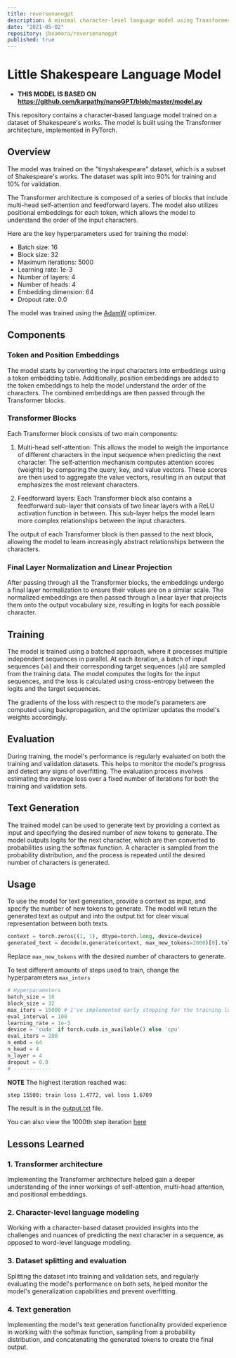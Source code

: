```yaml
---
title: reversenanogpt
description: A minimal character-level language model using Transformer architecture in PyTorch
date: "2021-05-02"
repository: jbxamora/reversenanogpt
published: true
---
```


# Little Shakespeare Language Model
- **THIS MODEL IS BASED ON https://github.com/karpathy/nanoGPT/blob/master/model.py**

This repository contains a character-based language model trained on a dataset of Shakespeare's works. The model is built using the Transformer architecture, implemented in PyTorch.

## Overview

The model was trained on the "tinyshakespeare" dataset, which is a subset of Shakespeare's works. The dataset was split into 90% for training and 10% for validation.

The Transformer architecture is composed of a series of blocks that include multi-head self-attention and feedforward layers. The model also utilizes positional embeddings for each token, which allows the model to understand the order of the input characters.

Here are the key hyperparameters used for training the model:

- Batch size: 16
- Block size: 32
- Maximum iterations: 5000
- Learning rate: 1e-3
- Number of layers: 4
- Number of heads: 4
- Embedding dimension: 64
- Dropout rate: 0.0

The model was trained using the [AdamW](https://pytorch.org/docs/stable/generated/torch.optim.AdamW.html)
 optimizer.

## Components

### Token and Position Embeddings
The model starts by converting the input characters into embeddings using a token embedding table. Additionally, position embeddings are added to the token embeddings to help the model understand the order of the characters. The combined embeddings are then passed through the Transformer blocks.

### Transformer Blocks
Each Transformer block consists of two main components:

1. Multi-head self-attention: This allows the model to weigh the importance of different characters in the input sequence when predicting the next character. The self-attention mechanism computes attention scores (weights) by comparing the query, key, and value vectors. These scores are then used to aggregate the value vectors, resulting in an output that emphasizes the most relevant characters.
  
2. Feedforward layers: Each Transformer block also contains a feedforward sub-layer that consists of two linear layers with a ReLU activation function in between. This sub-layer helps the model learn more complex relationships between the input characters.
  
The output of each Transformer block is then passed to the next block, allowing the model to learn increasingly abstract relationships between the characters.

### Final Layer Normalization and Linear Projection
After passing through all the Transformer blocks, the embeddings undergo a final layer normalization to ensure their values are on a similar scale. The normalized embeddings are then passed through a linear layer that projects them onto the output vocabulary size, resulting in logits for each possible character.

## Training
The model is trained using a batched approach, where it processes multiple independent sequences in parallel. At each iteration, a batch of input sequences (`xb`) and their corresponding target sequences (`yb`) are sampled from the training data. The model computes the logits for the input sequences, and the loss is calculated using cross-entropy between the logits and the target sequences.

The gradients of the loss with respect to the model's parameters are computed using backpropagation, and the optimizer updates the model's weights accordingly.

## Evaluation
During training, the model's performance is regularly evaluated on both the training and validation datasets. This helps to monitor the model's progress and detect any signs of overfitting. The evaluation process involves estimating the average loss over a fixed number of iterations for both the training and validation sets.

## Text Generation
The trained model can be used to generate text by providing a context as input and specifying the desired number of new tokens to generate. The model outputs logits for the next character, which are then converted to probabilities using the softmax function. A character is sampled from the probability distribution, and the process is repeated until the desired number of characters is generated.

## Usage

To use the model for text generation, provide a context as input, and specify the number of new tokens to generate. The model will return the generated text as output and into the output.txt for clear visual representation between both texts.

```python
context = torch.zeros((1, 1), dtype=torch.long, device=device)
generated_text = decode(m.generate(context, max_new_tokens=2000)[0].tolist())
```
  Replace `max_new_tokens` with the desired number of characters to generate.

To test different amounts of steps used to train, change the hyperparameters `max_inters`

```python
# Hyperparameters
batch_size = 16 
block_size = 32 
max_iters = 15000 # I've implemented early stopping for the training loop so test as you see fit.
eval_interval = 100
learning_rate = 1e-3
device = 'cuda' if torch.cuda.is_available() else 'cpu'
eval_iters = 200
n_embd = 64
n_head = 4
n_layer = 4
dropout = 0.0
# ------------
```

**NOTE** The highest iteration reached was:
```bash
step 15500: train loss 1.4772, val loss 1.6709
```

The result is in the [output.txt](output.txt) file.  

You can also view the 1000th step iteration [here](1000steptext.txt)


## Lessons Learned
  
### 1. Transformer architecture
Implementing the Transformer architecture helped gain a deeper understanding of the inner workings of self-attention, multi-head attention, and positional embeddings.

  
### 2. Character-level language modeling
 Working with a character-based dataset provided insights into the challenges and nuances of predicting the next character in a sequence, as opposed to word-level language modeling.
 
### 3. Dataset splitting and evaluation
 Splitting the dataset into training and validation sets, and regularly evaluating the model's performance on both sets, helped monitor the model's generalization capabilities and prevent overfitting.

  
### 4. Text generation
Implementing the model's text generation functionality provided experience in working with the softmax function, sampling from a probability distribution, and concatenating the generated tokens to create the final output.
